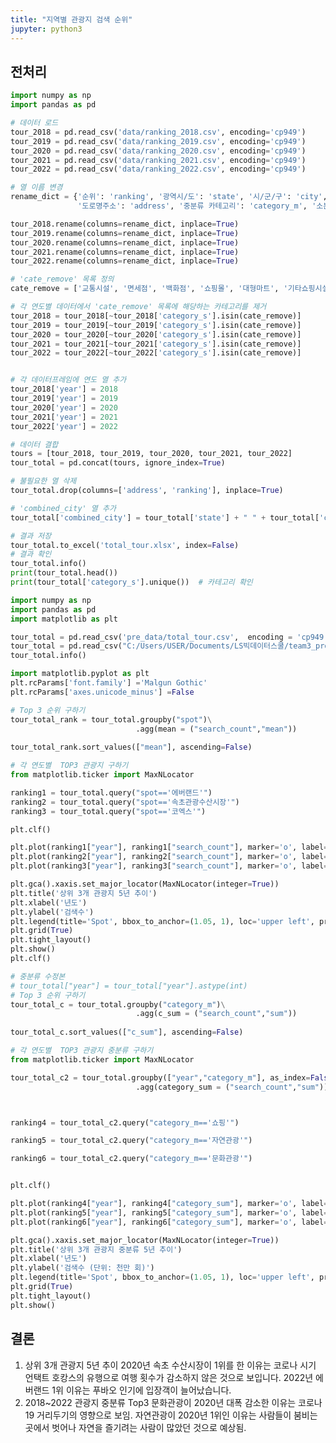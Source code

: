 ```yaml
---
title: "지역별 관광지 검색 순위"
jupyter: python3
---
```


## 전처리

```python
import numpy as np
import pandas as pd

# 데이터 로드
tour_2018 = pd.read_csv('data/ranking_2018.csv', encoding='cp949')
tour_2019 = pd.read_csv('data/ranking_2019.csv', encoding='cp949')
tour_2020 = pd.read_csv('data/ranking_2020.csv', encoding='cp949')
tour_2021 = pd.read_csv('data/ranking_2021.csv', encoding='cp949')
tour_2022 = pd.read_csv('data/ranking_2022.csv', encoding='cp949')

# 열 이름 변경
rename_dict = {'순위': 'ranking', '광역시/도': 'state', '시/군/구': 'city', '관광지명': 'spot',
               '도로명주소': 'address', '중분류 카테고리': 'category_m', '소분류 카테고리': 'category_s', '검색건수': 'search_count'}

tour_2018.rename(columns=rename_dict, inplace=True)
tour_2019.rename(columns=rename_dict, inplace=True)
tour_2020.rename(columns=rename_dict, inplace=True)
tour_2021.rename(columns=rename_dict, inplace=True)
tour_2022.rename(columns=rename_dict, inplace=True)


```

```python
# 'cate_remove' 목록 정의
cate_remove = ['교통시설', '면세점', '백화점', '쇼핑몰', '대형마트', '기타쇼핑시설']

# 각 연도별 데이터에서 'cate_remove' 목록에 해당하는 카테고리를 제거
tour_2018 = tour_2018[~tour_2018['category_s'].isin(cate_remove)]
tour_2019 = tour_2019[~tour_2019['category_s'].isin(cate_remove)]
tour_2020 = tour_2020[~tour_2020['category_s'].isin(cate_remove)]
tour_2021 = tour_2021[~tour_2021['category_s'].isin(cate_remove)]
tour_2022 = tour_2022[~tour_2022['category_s'].isin(cate_remove)]



```

```python
# 각 데이터프레임에 연도 열 추가
tour_2018['year'] = 2018
tour_2019['year'] = 2019
tour_2020['year'] = 2020
tour_2021['year'] = 2021
tour_2022['year'] = 2022

```

```python
# 데이터 결합
tours = [tour_2018, tour_2019, tour_2020, tour_2021, tour_2022]
tour_total = pd.concat(tours, ignore_index=True)

# 불필요한 열 삭제
tour_total.drop(columns=['address', 'ranking'], inplace=True)

```

```python

# 'combined_city' 열 추가
tour_total['combined_city'] = tour_total['state'] + " " + tour_total['city']

# 결과 저장
tour_total.to_excel('total_tour.xlsx', index=False)
# 결과 확인
tour_total.info()
print(tour_total.head())  
print(tour_total['category_s'].unique())  # 카테고리 확인
```

```python
import numpy as np
import pandas as pd
import matplotlib as plt

tour_total = pd.read_csv('pre_data/total_tour.csv',  encoding = 'cp949')
tour_total = pd.read_csv("C:/Users/USER/Documents/LS빅데이터스쿨/team3_project/pre_data/total_tour.csv",encoding = 'cp949')
tour_total.info()

import matplotlib.pyplot as plt
plt.rcParams['font.family'] ='Malgun Gothic'
plt.rcParams['axes.unicode_minus'] =False
```

```python
# Top 3 순위 구하기
tour_total_rank = tour_total.groupby("spot")\
                            .agg(mean = ("search_count","mean"))
        
tour_total_rank.sort_values(["mean"], ascending=False)

# 각 연도별  TOP3 관광지 구하기
from matplotlib.ticker import MaxNLocator

ranking1 = tour_total.query("spot=='에버랜드'")
ranking2 = tour_total.query("spot=='속초관광수산시장'")
ranking3 = tour_total.query("spot=='코엑스'")

plt.clf()

plt.plot(ranking1["year"], ranking1["search_count"], marker='o', label="에버랜드")
plt.plot(ranking2["year"], ranking2["search_count"], marker='o', label='속초관광수산시장')
plt.plot(ranking3["year"], ranking3["search_count"], marker='o', label='코엑스')

plt.gca().xaxis.set_major_locator(MaxNLocator(integer=True))
plt.title('상위 3개 관광지 5년 추이')
plt.xlabel('년도')
plt.ylabel('검색수')
plt.legend(title='Spot', bbox_to_anchor=(1.05, 1), loc='upper left', prop={'size': 10})
plt.grid(True)
plt.tight_layout()
plt.show()
plt.clf()
```

```python
# 중분류 수정본
# tour_total["year"] = tour_total["year"].astype(int)
# Top 3 순위 구하기
tour_total_c = tour_total.groupby("category_m")\
                            .agg(c_sum = ("search_count","sum"))
        
tour_total_c.sort_values(["c_sum"], ascending=False)

# 각 연도별  TOP3 관광지 중분류 구하기
from matplotlib.ticker import MaxNLocator

tour_total_c2 = tour_total.groupby(["year","category_m"], as_index=False)\
                            .agg(category_sum = ("search_count","sum"))



ranking4 = tour_total_c2.query("category_m=='쇼핑'")

ranking5 = tour_total_c2.query("category_m=='자연관광'")

ranking6 = tour_total_c2.query("category_m=='문화관광'")


plt.clf()

plt.plot(ranking4["year"], ranking4["category_sum"], marker='o', label="쇼핑")
plt.plot(ranking5["year"], ranking5["category_sum"], marker='o', label='자연관광')
plt.plot(ranking6["year"], ranking6["category_sum"], marker='o', label='문화관광')

plt.gca().xaxis.set_major_locator(MaxNLocator(integer=True))
plt.title('상위 3개 관광지 중분류 5년 추이')
plt.xlabel('년도')
plt.ylabel('검색수 (단위: 천만 회)')
plt.legend(title='Spot', bbox_to_anchor=(1.05, 1), loc='upper left', prop={'size': 10})
plt.grid(True)
plt.tight_layout()
plt.show()
```

## 결론

1.  상위 3개 관광지 5년 추이 2020년 속초 수산시장이 1위를 한 이유는 코로나 시기 언택트 호캉스의 유행으로 여행 횟수가 감소하지 않은 것으로 보입니다. 2022년 에버랜드 1위 이유는 푸바오 인기에 입장객이 늘어났습니다.
2.  2018\~2022 관광지 중분류 Top3 문화관광이 2020년 대폭 감소한 이유는 코로나 19 거리두기의 영향으로 보임. 자연관광이 2020년 1위인 이유는 사람들이 붐비는 곳에서 벗어나 자연을 즐기려는 사람이 많았던 것으로 예상됨.

